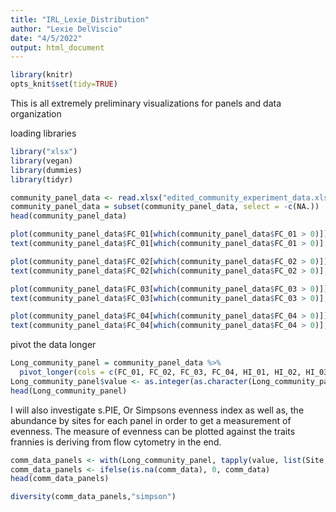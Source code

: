 ```yaml
---
title: "IRL_Lexie_Distribution"
author: "Lexie DelViscio"
date: "4/5/2022"
output: html_document
---
```


```r
library(knitr)
opts_knit$set(tidy=TRUE)
```
This is all extremely preliminary visualizations for panels and data organization

loading libraries
```r
library("xlsx")
library(vegan)
library(dummies)
library(tidyr)

```


```r
community_panel_data <- read.xlsx("edited_community_experiment_data.xlsx",3)
community_panel_data = subset(community_panel_data, select = -c(NA.))
head(community_panel_data)
```


```r
plot(community_panel_data$FC_01[which(community_panel_data$FC_01 > 0)])
text(community_panel_data$FC_01[which(community_panel_data$FC_01 > 0)], labels=community_panel_data$Species[which(community_panel_data$FC_01 > 0)], cex=0.9, font=1)
```

```r
plot(community_panel_data$FC_02[which(community_panel_data$FC_02 > 0)])
text(community_panel_data$FC_02[which(community_panel_data$FC_02 > 0)], labels=community_panel_data$Species[which(community_panel_data$FC_02 > 0)], cex=0.9, font=1)
```

```r
plot(community_panel_data$FC_03[which(community_panel_data$FC_03 > 0)])
text(community_panel_data$FC_03[which(community_panel_data$FC_03 > 0)], labels=community_panel_data$Species[which(community_panel_data$FC_03 > 0)], cex=0.9, font=1)
```

```r
plot(community_panel_data$FC_04[which(community_panel_data$FC_04 > 0)])
text(community_panel_data$FC_04[which(community_panel_data$FC_04 > 0)], labels=community_panel_data$Species[which(community_panel_data$FC_04 > 0)], cex=0.9, font=1)
```

pivot the data longer
```r
Long_community_panel = community_panel_data %>%
  pivot_longer(cols = c(FC_01, FC_02, FC_03, FC_04, HI_01, HI_02, HI_03, HI_04,ID_01, ID_03, IRL3_01, IRL3_02, IRL3_03, IRL3_04, MIM_01, MIM_02, MO_01, MO_02, MO_03, SCD_01,SCD_02, SCD_03, SMS_01, SMS_03, WP_01, WP_03, WP_04), names_to = c("Site"))
Long_community_panel$value <- as.integer(as.character(Long_community_panel$value)) 
head(Long_community_panel)
```


I will also investigate s.PIE, Or Simpsons evenness index as well as, the abundance by sites for each panel in order to get a measurement of evenness. The measure of evenness can be plotted against the traits frannies is deriving from flow cytometry in the end. 


```r
comm_data_panels <- with(Long_community_panel, tapply(value, list(Site, Species), as.integer))
comm_data_panels <- ifelse(is.na(comm_data), 0, comm_data)
head(comm_data_panels)
```

```r
diversity(comm_data_panels,"simpson")

```


